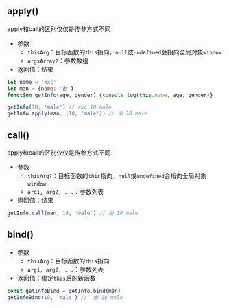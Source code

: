 ## apply()
apply和call的区别仅仅是传参方式不同
- 参数
	- `thisArg`：目标函数的`this`指向，`null`或`undefined`会指向全局对象`window`
	- `argsArray?`：参数数组
- 返回值：结果
```js
let name = 'xxc'
let man = {name: '谢'}
function getInfo(age, gender) {console.log(this.name, age, gender)}

getInfo(18, 'male') // xxc 18 male
getInfo.apply(man, [18, 'male']) // 谢 18 male
```
## call()
apply和call的区别仅仅是传参方式不同
- 参数
	- `thisArg?`：目标函数的`this`指向，`null`或`undefined`会指向全局对象`window`
	- `arg1, arg2, ...`：参数列表
- 返回值：结果
```js
getInfo.call(man, 18, 'male') // 谢 18 male
```
## bind()
- 参数
	- `thisArg`：目标函数的`this`指向
	- `arg1, arg2, ...`：参数列表
- 返回值：绑定`this`后的新函数
```js
const getInfoBind = getInfo.bind(man)
getInfoBind(18, 'male') //  谢 18 male
```
